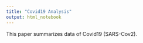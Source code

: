 ```yaml
---
title: "Covid19 Analysis"
output: html_notebook
---
```


This paper summarizes data of Covid19 (SARS-Cov2).

